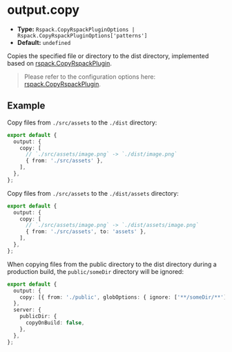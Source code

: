 # output.copy

- **Type:** `Rspack.CopyRspackPluginOptions | Rspack.CopyRspackPluginOptions['patterns']`
- **Default:** `undefined`

Copies the specified file or directory to the dist directory, implemented based on [rspack.CopyRspackPlugin](https://rspack.rs/plugins/rspack/copy-rspack-plugin).

> Please refer to the configuration options here: [rspack.CopyRspackPlugin](https://rspack.rs/plugins/rspack/copy-rspack-plugin).

## Example

Copy files from `./src/assets` to the `./dist` directory:

```ts title="rsbuild.config.ts"
export default {
  output: {
    copy: [
      // `./src/assets/image.png` -> `./dist/image.png`
      { from: './src/assets' },
    ],
  },
};
```

Copy files from `./src/assets` to the `./dist/assets` directory:

```ts title="rsbuild.config.ts"
export default {
  output: {
    copy: [
      // `./src/assets/image.png` -> `./dist/assets/image.png`
      { from: './src/assets', to: 'assets' },
    ],
  },
};
```

When copying files from the public directory to the dist directory during a production build, the `public/someDir` directory will be ignored:

```ts title="rsbuild.config.ts"
export default {
  output: {
    copy: [{ from: './public', globOptions: { ignore: ['**/someDir/**'] } }],
  },
  server: {
    publicDir: {
      copyOnBuild: false,
    },
  },
};
```
